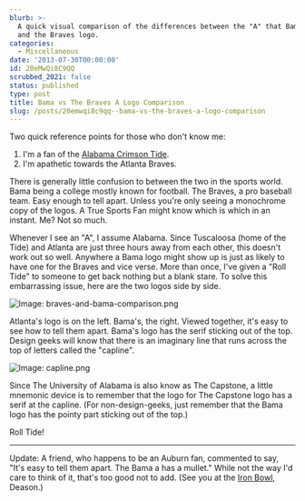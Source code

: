 ```yaml
---
blurb: >-
  A quick visual comparison of the differences between the "A" that Bama uses
  and the Braves logo.
categories:
  - Miscellaneous
date: '2013-07-30T00:00:00'
id: 20eMwQi8C9QQ
scrubbed_2021: false
status: published
type: post
title: Bama vs The Braves A Logo Comparison
slug: /posts/20emwqi8c9qq--bama-vs-the-braves-a-logo-comparison
---
```


Two quick reference points for those who don't know me:

1. I'm a fan of the [Alabama Crimson Tide](http://www.rolltide.com/).
2. I'm apathetic towards the Atlanta Braves. 

There is generally little confusion to between the two in the sports world. Bama being a college mostly known for football. The Braves, a pro baseball team. Easy enough to tell apart. Unless you're only seeing a monochrome copy of the logos. A True Sports Fan might know which is which in an instant. Me? Not so much. 

Whenever I see an "A", I assume Alabama. Since Tuscaloosa (home of the Tide) and Atlanta are just three hours away from each other, this doesn't work out so well. Anywhere a Bama logo might show up is just as likely to have one for the Braves and vice verse. More than once, I've given a "Roll Tide" to someone to get back nothing but a blank stare. To solve this embarrassing issue, here are the two logos side by side. 

![Image: braves-and-bama-comparison.png](/braves-and-bama-comparison.png)

Atlanta's logo is on the left. Bama's, the right. Viewed together, it's easy to see how to tell them apart. Bama's logo has the serif sticking out of the top. Design geeks will know that there is an imaginary line that runs across the top of letters called the "capline". 

![Image: capline.png](/capline.png)

Since The University of Alabama is also know as The Capstone, a little mnemonic device is to remember that the logo for The Capstone logo has a serif at the capline. (For non-design-geeks, just remember that the Bama logo has the pointy part sticking out of the top.)

Roll Tide!

---


Update: A friend, who happens to be an Auburn fan, commented to say, "It's easy to tell them apart. The Bama a has a mullet." While not the way I'd care to think of it, that's too good not to add. (See you at the [Iron Bowl](http://en.wikipedia.org/wiki/Iron_Bowl), Deason.)
